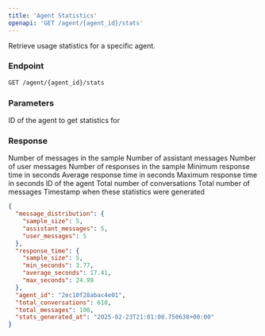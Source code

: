 ```yaml
---
title: 'Agent Statistics'
openapi: 'GET /agent/{agent_id}/stats'
---
```


Retrieve usage statistics for a specific agent.

### Endpoint

```bash
GET /agent/{agent_id}/stats
```

### Parameters

<ParamField path="agent_id" type="string" required>
  ID of the agent to get statistics for
</ParamField>

### Response

<ResponseField name="message_distribution" type="object" required>
  <Expandable title="Properties">
    <ResponseField name="sample_size" type="integer">Number of messages in the sample</ResponseField>
    <ResponseField name="assistant_messages" type="integer">Number of assistant messages</ResponseField>
    <ResponseField name="user_messages" type="integer">Number of user messages</ResponseField>
  </Expandable>
</ResponseField>

<ResponseField name="response_time" type="object" required>
  <Expandable title="Properties">
    <ResponseField name="sample_size" type="integer">Number of responses in the sample</ResponseField>
    <ResponseField name="min_seconds" type="number">Minimum response time in seconds</ResponseField>
    <ResponseField name="average_seconds" type="number">Average response time in seconds</ResponseField>
    <ResponseField name="max_seconds" type="number">Maximum response time in seconds</ResponseField>
  </Expandable>
</ResponseField>

<ResponseField name="agent_id" type="string" required>
  ID of the agent
</ResponseField>

<ResponseField name="total_conversations" type="integer">
  Total number of conversations
</ResponseField>

<ResponseField name="total_messages" type="integer">
  Total number of messages
</ResponseField>

<ResponseField name="stats_generated_at" type="string">
  Timestamp when these statistics were generated
</ResponseField>

```json
{
  "message_distribution": {
    "sample_size": 5,
    "assistant_messages": 5,
    "user_messages": 5
  },
  "response_time": {
    "sample_size": 5,
    "min_seconds": 3.77,
    "average_seconds": 17.41,
    "max_seconds": 24.99
  },
  "agent_id": "2ec10f28abac4e01",
  "total_conversations": 610,
  "total_messages": 100,
  "stats_generated_at": "2025-02-23T21:01:00.750638+00:00"
}
``` 